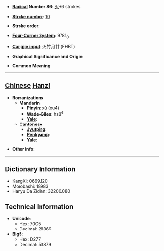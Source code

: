 * '''[[Wiktionary:Chinese radical index| Radical]] Number 86''': [[Wiktionary:Chinese radical index 火|火]]+6 strokes

* '''[[Wiktionary:Chinese total strokes index|Stroke number]]''': [[Wiktionary:Chinese total strokes index 10|10]]

* '''Stroke order''': 

* '''[[Wiktionary:Chinese four corner index|Four-Corner System]]''': 9781<sub>0</sub>

* '''[[Wiktionary:Chinese Cangjie index|Cangjie input]]''': 火竹月廿 (FHBT)

* '''Graphical Significance and Origin''': 

* '''Common Meaning'''

----

== [[Chinese]] [[Hanzi]] ==

* '''Romanizations'''
** '''[[Mandarin]]'''
*** '''[[Pinyin]]''': xù (xu4)
*** '''[[Wade-Giles]]''': hsü<sup>4</sup>
*** '''[[Yale]]''': 
** '''[[Cantonese]]'''
*** '''[[Jyutping]]''':
*** '''[[Penkyamp]]''': 
*** '''[[Yale]]''': 

* '''Other info''': 

----

== Dictionary Information ==

* KangXi: 0669.120
* Morobashi: 18983
* Hanyu Da Zidian: 32200.080

== Technical Information ==

* '''Unicode''':
** Hex: 70C5
** Decimal: 28869
* '''Big5''':
** Hex: D277
** Decimal: 53879